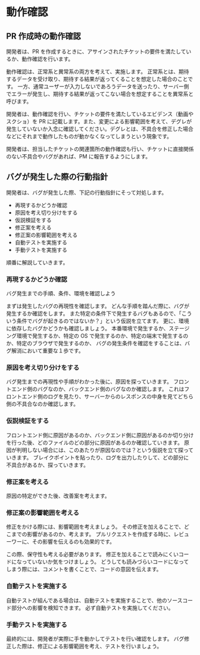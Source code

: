 # 動作確認

## PR 作成時の動作確認

開発者は、PR を作成するときに、アサインされたチケットの要件を満たしているか、動作確認を行います。

動作確認は、正常系と異常系の両方を考えて、実施します。
正常系とは、期待するデータを受け取り、期待する結果が返ってくることを想定した場合のことです。
一方、通常ユーザーが入力しないであろうデータを送ったり、サーバー側でエラーが発生し、期待する結果が返ってこない場合を想定することを異常系と呼びます。

開発者は、動作確認を行い、チケットの要件を満たしているエビデンス（動画やスクショ）を PR に記載します。また、変更による影響範囲を考えて、デグレが発生していないか入念に確認してください。デグレとは、不具合を修正した場合などにそれまで動作したものが動かなくなってしまうという現象です。

開発者は、担当したチケットの関連箇所の動作確認も行い、チケットに直接関係のない不具合やバグがあれば、PM に報告するようにします。

## バグが発生した際の行動指針

開発者は、バグが発生した際、下記の行動指針にそって対処します。

- 再現するかどうか確認
- 原因を考え切り分けをする
- 仮説検証をする
- 修正案を考える
- 修正案の影響範囲を考える
- 自動テストを実施する
- 手動テストを実施する

順番に解説していきます。

### 再現するかどうか確認

<Info>バグ発生までの手順、条件、環境を確認しよう</Info>

まずは発生したバグの再現性を確認します。
どんな手順を踏んだ際に、バグが発生するか確認をします。
また特定の条件下で発生するバグもあるので、「こういう条件でバグが起きるのではないか？」という仮説を立てます。
更に、環境に依存したバグかどうかも確認しましょう。
本番環境で発生するか、ステージング環境で発生するか、特定の OS で発生するのか、特定の端末で発生するのか、特定のブラウザで発生するのか、
バグの発生条件を確認をすることは、バグ解消において重要な１歩です。

### 原因を考え切り分けをする

バグ発生までの再現性や手順がわかった後に、原因を探っていきます。
フロントエンド側のバグなのか、バックエンド側のバグなのか確認します。
これはフロントエンド側のログを見たり、サーバーからのレスポンスの中身を見てどちら側の不具合なのか確認します。

### 仮説検証をする

フロントエンド側に原因があるのか、バックエンド側に原因があるのか切り分けを行った後、どのファイルのどの部分に原因があるのか確認していきます。
原因が判明しない場合には、このあたりが原因なのでは？という仮説を立て探っていきます。
ブレイクポイントを貼ったり、ログを出力したりして、どの部分に不具合があるか、探っていきます。

### 修正案を考える

原因の特定ができた後、改善案を考えます。

### 修正案の影響範囲を考える

修正をかける際には、影響範囲を考えましょう。
その修正を加えることで、どこまでの影響があるのか、考えます。
プルリクエストを作成する時に、レビューワーに、その影響を伝えるのも効果的です。

この際、保守性も考える必要があります。
修正を加えることで読みにくいコードになっていないか気をつけましょう。
どうしても読みづらいコードになってしまう際には、コメントを書くことで、コードの意図を伝えます。

### 自動テストを実施する

自動テストが組んである場合は、自動テストを実施することで、他のソースコード部分への影響を検知できます。
必ず自動テストを実施してください。

### 手動テストを実施する

最終的には、開発者が実際に手を動かしてテストを行い確認をします。
バグ修正した際は、修正による影響範囲を考え、テストを行いましょう。
